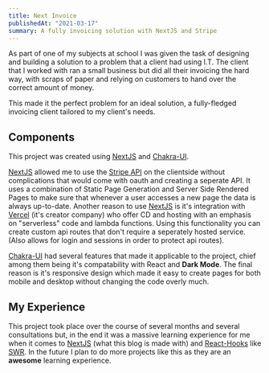 ```yaml
---
title: Next Invoice
publishedAt: "2021-03-17"
summary: A fully invoicing solution with NextJS and Stripe
---
```


As part of one of my subjects at school I was given the task of designing and building a solution to a problem that a client had using I.T. The client that I worked with ran a small business but did all their invoicing the hard way, with scraps of paper and relying on customers to hand over the correct amount of money.

This made it the perfect problem for an ideal solution, a fully-fledged invoicing client tailored to my client's needs.

## Components

This project was created using [NextJS](https://nextjs.org/) and [Chakra-UI](https://chakra-ui.com/).

[NextJS](https://nextjs.org/) allowed me to use the [Stripe API](https://stripe.com/docs/api) on the clientside without complications that would come with oauth and creating a seperate API. It uses a combination of Static Page Generation and Server Side Rendered Pages to make sure that whenever a user accesses a new page the data is always up-to-date.
Another reason to use [NextJS](https://nextjs.org/) is it's integration with [Vercel](https://vercel.com) (it's creator company) who offer CD and hosting with an emphasis on "serverless" code and lambda functions. Using this functionality you can create custom api routes that don't require a seperately hosted service. (Also allows for login and sessions in order to protect api routes).

[Chakra-UI](https://chakra-ui.com/) had several features that made it applicable to the project, chief among them being it's compatability with React and **Dark Mode**. The final reason is it's responsive design which made it easy to create pages for both mobile and desktop without changing the code overly much.

## My Experience

This project took place over the course of several months and several consultations but, in the end it was a massive learning experience for me when it comes to [NextJS](https://nextjs.org/) (what this blog is made with) and [React-Hooks](https://reactjs.org/docs/hooks-intro.html) like [SWR](https://swr.vercel.app/). In the future I plan to do more projects like this as they are an **awesome** learning experience.

